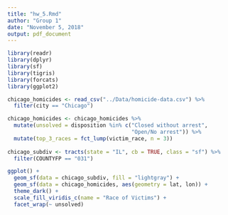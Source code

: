 ```yaml
---
title: "hw_5.Rmd"
author: "Group 1"
date: "November 5, 2018"
output: pdf_document
---
```


```r

library(readr)
library(dplyr)
library(sf)
library(tigris)
library(forcats)
library(ggplot2)

chicago_homicides <- read_csv("../Data/homicide-data.csv") %>% 
  filter(city == "Chicago")

chicago_homicides <- chicago_homicides %>% 
  mutate(unsolved = disposition %in% c("Closed without arrest", 
                                       "Open/No arrest")) %>% 
  mutate(top_3_races = fct_lump(victim_race, n = 3))
  
chicago_subdiv <- tracts(state = "IL", cb = TRUE, class = "sf") %>% 
  filter(COUNTYFP == "031")

ggplot() +
  geom_sf(data = chicago_subdiv, fill = "lightgray") +
  geom_sf(data = chicago_homicides, aes(geometry = lat, lon)) +
  theme_dark() +
  scale_fill_viridis_c(name = "Race of Victims") +
  facet_wrap(~ unsolved)


  

```

```r
```

```r
```